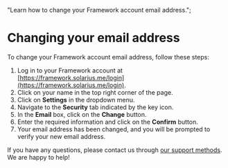   "Learn how to change your Framework account email address.";

# Changing your email address

To change your Framework account email address, follow these steps:

1. Log in to your Framework account at [https://framework.solarius.me/login](https://framework.solarius.me/login).
2. Click on your name in the top right corner of the page.
3. Click on **Settings** in the dropdown menu.
4. Navigate to the **Security** tab indicated by the key icon.
5. In the **Email** box, click on the **Change** button.
6. Enter the required information and click on the **Confirm** button.
7. Your email address has been changed, and you will be prompted to verify your new email address.

If you have any questions, please contact us through [our support methods](/support). We are happy to help!

